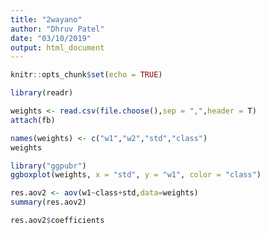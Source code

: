 ```yaml
---
title: "2wayano"
author: "Dhruv Patel"
date: "03/10/2019"
output: html_document
---
```


```r
knitr::opts_chunk$set(echo = TRUE)
```


```r
library(readr)

```

```r

weights <- read.csv(file.choose(),sep = ",",header = T)
attach(fb)

```
```r
names(weights) <- c("w1","w2","std","class")
weights
```
```r
library("ggpubr")
ggboxplot(weights, x = "std", y = "w1", color = "class")
```
```r

res.aov2 <- aov(w1~class+std,data=weights)
summary(res.aov2)

```


```r
res.aov2$coefficients

```



